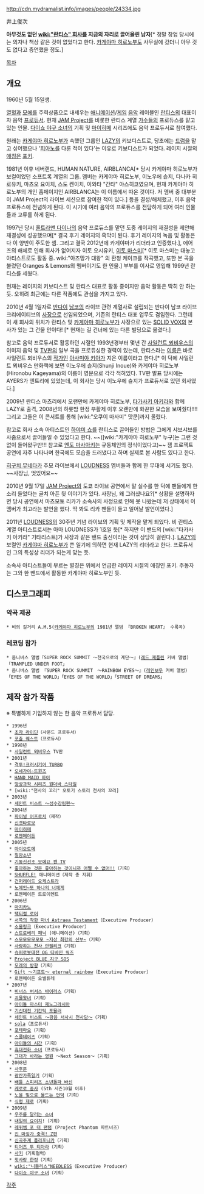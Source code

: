 http://cdn.mydramalist.info/images/people/24334.jpg

井上俊次

'''아무것도 없던 [[wiki:"란티스" 회사]]를 지금의 자리로 끌어올린 남자'''[* 정말 창업 당시에는 의자나 책상 같은 것이 없었다고 한다. [[카게야마 히로노부]]도 사무실에 갔더니 아무 것도 없다고 증언했을 정도.]

[[목차]]
== 개요 ==
1960년 5월 15일생.

[[열혈]]과 [[모에]]를 주력상품으로 내세우는 [[애니메이션]]/[[게임]] [[음악]] 레이블인 [[란티스]]의 대표이자 음악 [[프로듀서]]. 현재 [[JAM Project]]를 비롯한 란티스 계열 [[가수]]들의 프로듀스를 맡고 있는 인물. [[다이쇼 야구 소녀]]의 기획 및 [[마이히메]] 시리즈에도 음악 프로듀서로 참여했다.

원래는 [[카게야마 히로노부]]가 속했던 그룹인 [[LAZY]]의 키보디스트로, 당초에는 [[드럼]]을 맡고 싶어했으나 '[[피아노]]를 다룬 적이 있다'는 이유로 키보디스트가 되었다. 레이지 시절의 [[애칭]]은 [[포키]].

1981년 이후 네버랜드, HUMAN NATURE, AIRBLANCA[* 당시 카게야마 히로노부가 보컬이었던 소프트록 계열의 그룹. 멤버는 카게야마 히로노부, 이노우에 슌지, 다나카 히로유키, 마츠오 요이치, 스도 켄이치, 이와타 "간타" 야스히코였으며, 현재 카게야마 히로노부의 개인 홈페이지인 AIRBLANCA는 이 이름에서 따온 것이다. 저 멤버 중 대부분이 JAM Project의 라이브 세션으로 참여한 적이 있다.] 등을 결성/해체했고, 이후 음악 프로듀스에 전념하게 된다. 이 시기에 여러 음악의 프로듀스를 전담하게 되어 여러 인물들과 교류를 하게 된다.

1997년 당시 [[울트라맨 다이나]]의 음악 프로듀스를 맡던 도중 레이지의 재결성을 제안해 재결성에 성공했으며[* 결국 후기 레이지의 흑막이 된다. 후기 레이지의 녹음 및 활동은 다 이 양반이 주도한 셈. 그리고 결국 2012년에 카게야마가 리더라고 인증했다.], 에어즈의 해체로 인해 회사가 없어지자 이토 요시유키, [[이토 마스미]][* 이토 마스미는 대놓고 아티스트로도 활동 중. wiki:"아즈망가 대왕" 의 환청 케이크를 작곡했고, 또한 본 곡을 불렀던 Oranges & Lemons의 멤버이기도 한 인물.] 부부를 이사로 영입해 1999년 란티스를 세웠다.

현재는 레이지의 키보디스트 및 란티스 대표로 활동 중이지만 음악 활동은 딱히 안 하는 듯. 오히려 최근에는 다른 작품에도 관심을 가지고 있다.

2010년 4월 1일자로 [[반다이]] [[남코]]의 라이브 관련 계열사로 설립되는 반다이 남코 라이브 크리에이티브의 [[사장]]으로 선임되었으며, 기존의 란티스 대표 업무도 겸임한다. 그런데 이 새 회사의 위치가 란티스 및 [[카게야마 히로노부]]가 사장으로 있는 [[SOLID VOX]]의 본사가 있는 그 건물 안이다! [* 현재는 길 건너에 있는 다른 빌딩으로 옮겼다.]

참고로 음악 프로듀서로 활동하던 시절인 1993년경부터 몇년 간 [[사일런트 뫼비우스]]의 이미지 음악 및 [[TV판]]의 일부 곡을 프로듀싱한 경력이 있는데, 란티스라는 [[이름]]은 바로 사일런트 뫼비우스의 [[작가]]인 [[아사미야 키아]]가 지은 이름이라고 한다.[* 이 덕에 사일런트 뫼비우스 만화책에 보면 이노우에 슌지(Shunji Inoue)와 카게야마 히로노부(Hironobu Kageyama)의 이름이 영문으로 각각 적혀있다. TV판 발표 당시에는 AYERS가 엔트리에 있었는데, 이 회사는 당시 이노우에 슌지가 프로듀서로 있던 회사였다.]

2009년 란티스 마츠리에서 오랜만에 카게야마 히로노부, [[타가사키 아키라]]와 함께 LAZY로 출격, 2008년의 하룻밤 한정 부활제 이후 오랜만에 화끈한 모습을 보여줬다!!!! 그리고 그들은 이 콘서트를 통해 [wiki:"오쿠이 마사미" 맛쿤]까지 울렸다.

참고로 회사 소속 아티스트인 [[하야미 쇼]]를 란티스로 끌어들인 방법은 그에게 샤브샤브를 사줌으로서 끌어들일 수 있었다고 한다. ~~([wiki:"카게야마 히로노부" 누구]는 그런 것 없이 들어왔구만!!! 참고로 [[엔도 마사아키]]는 규동체인의 정식이었다고)~~ 잼 프로젝트 공연에 자주 나타나며 한국에도 모습을 드러냈다고 하며 실제로 본 사람도 있다고 한다.

[[히구치 무네타카]] 추모 라이브에서 [[LOUDNESS]] 멤버들과 함께 한 무대에 서기도 했다. ~~사장님, 멋있어요~~ 

2010년 9월 17일 [[JAM Project]]의 도쿄 라이브 공연에서 말 실수를 한 덕에 팬들에게 한소리 들었다는 골치 아픈 뒷 이야기가 있다. 사장님, 왜 그러셨나요?[* 상황을 설명하자면 당시 공연에서 마츠모토 리카가 소속사의 사정으로 인해 못 나왔는데 저 상태에서 이 멤버가 최고라는 발언을 했다. 딱 봐도 리카 팬들이 들고 일어날 발언이었다.]

2011년 [[LOUDNESS]]의 30주년 기념 라이브의 기획 및 제작을 맡게 되었다. 비 란티스 계열 아티스트로서는 아마 LOUDNESS가 1호일 듯[* 하지만 이 밴드의 [wiki:"타카사키 아키라" 기타리스트]가 사장과 같은 밴드 출신이라는 것이 상당히 걸린다.]. [[LAZY]]의 보컬인 [[카게야마 히로노부]]가 쓴 일기에 의하면 현재 LAZY의 리더라고 한다. 프로듀서인 그의 특성상 리더가 되는게 맞는 듯.

소속사 아티스트들이 부르는 별칭은 위에서 언급한 레이지 시절의 애칭인 포키. 주동자는 그와 한 밴드에서 활동한 카게야마 히로노부인 듯.

== 디스코그래피 ==
=== 악곡 제공 ===
 * 비의 길거리 A.M.5([[카게야마 히로노부]]의 1981년 앨범 『BROKEN HEART』 수록곡) 

=== 레코딩 참가 ===
 * 옴니버스 앨범『SUPER ROCK SUMMIT 〜천국으로의 계단〜』([[레드 제플린]] 커버 앨범)「TRAMPLED UNDER FOOT」 
 * 옴니버스 앨범 『SUPER ROCK SUMMIT　〜RAINBOW EYES〜』([[레인보우]] 커버 앨범)「EYES OF THE WORLD」「EYES OF THE WORLD」「STREET OF DREAMS」 

== 제작 참가 작품 ==
※ 특별하게 기입하지 않는 한 음악 프로듀서 담당.
 * 1996년
  * [[초자 라이딘]]（사운드 프로듀서）
  * [[포츈 퀘스트]]（프로듀서）
 * 1998년
  * [[사일런트 뫼비우스]] TV판
 * 2001년
  * [[격투!크러시기어 TURBO]]
  * [[오네가이☆트윈즈]]
  * [[HAND MAID 마이]]
  * [[망상과학 시리즈 원더바 스타일]]
  * [wiki:"천사의 꼬리" 오토기 스토리 천사의 꼬리]
 * 2003년
  * [[세인트 비스트 〜성수강림편〜]]
 * 2004년
  * [[파이널 어프로치]]（제작）
  * [[신겟타로보]]
  * [[마이히메]]
  * [[로젠메이든]]
 * 2005년
  * [[마이오토메]]
  * [[절망소년]]
  * [[기동신선조 모에요 켄 TV]]
  * [[좋아하는 것은 좋아하는 것이니까 어쩔 수 없어!!]]（기획）
  * [[SHUFFLE!]] 애니메이션（제작 총 지휘）
  * [[건퍼레이드 오케스트라]]
  * [[노에인~또 하나의 너에게]]
  * 로젠메이든 트로이멘트
 * 2006년
  * [[마지카노]]
  * [[택티컬 로어]]
  * [[서쪽의 착한 마녀 Astraea Testament]]（Executive Producer）
  * [[소울링크]]（Executive Producer）
  * [[스트로베리 패닉]] (애니메이션)（기획）
  * [[스모모모모모모 ~지상 최강의 신부~]]（기획）
  * [[사랑하는 천사 안젤리크]]（기획）
  * [[슈퍼로봇대전 OG 디바인 워즈]]
  * [[Project BLUE 지구 SOS]]
  * [[모레의 방향]]（기획）
  * [[Gift 〜기프트〜 eternal rainbow]]（Executive Producer）
  * 로젠메이든 오벨튜레
 * 2007년
  * [[비너스 버서스 바이러스]]（기획）
  * [[괴물왕녀]]（기획）
  * [[아이돌 마스터 제노그라시아]]
  * [[기신대전 기간틱 포뮬러]]
  * [[세인트 비스트 〜광음 서사시 천사담〜]]（기획）
  * [[sola]]（프로듀서）
  * [[포테마요]]（기획）
  * [[스쿨데이즈]]（기획）
  * [[아이들의 시간]]（기획）
  * [[휴대전화 소녀]]（프로듀서）
  * [[그대가 바라는 영원]] 〜Next Season〜（기획）
 * 2008년
  * [[사후문]]
  * [[광란가족일기]]（기획）
  * [[배틀 스피리츠 소년돌파 바신]]
  * [[케로로 중사]] (5th 시즌10월 이후)
  * [[노을 빛으로 물드는 언덕]]（기획）
  * [[식령 제로]]（기획）
 * 2009년
  * [[우주를 달리는 소녀]]
  * [[내일의 요이치]]!（기획）
  * [[레퀴엠 포 더 팬텀]] (Project Phantom 파트너즈）
  * [[진 마징가 충격! Z편]]
  * [[신곡주계 폴리포니카]]（기획）
  * [[티어즈 투 티아라]]（기획）
  * [[사키]]（기획협력）
  * [[첫사랑 한정]]（기획）
  * [[wiki:"니들리스"NEEDLESS]]（Executive Producer）
  * [[다이쇼 야구 소녀]]（기획）

[[각주]]
